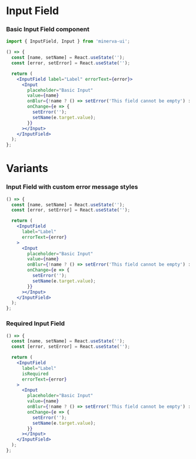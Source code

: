 
<Meta title="Elements|InputField" component={InputField} />

# Input Field

### Basic Input Field component

```js
import { InputField, Input } from 'minerva-ui';
```

```jsx
() => {
  const [name, setName] = React.useState('');
  const [error, setError] = React.useState('');

  return (
    <InputField label="Label" errorText={error}>
      <Input
        placeholder="Basic Input"
        value={name}
        onBlur={!name ? () => setError('This field cannot be empty') : null}
        onChange={e => {
          setError('');
          setName(e.target.value);
        }}
      ></Input>
    </InputField>
  );
};
```

# Variants

### Input Field with custom error message styles

```jsx
() => {
  const [name, setName] = React.useState('');
  const [error, setError] = React.useState('');

  return (
    <InputField
      label="Label"
      errorText={error}
    >
      <Input
        placeholder="Basic Input"
        value={name}
        onBlur={!name ? () => setError('This field cannot be empty') : null}
        onChange={e => {
          setError('');
          setName(e.target.value);
        }}
      ></Input>
    </InputField>
  );
};
```

### Required Input Field

```jsx
() => {
  const [name, setName] = React.useState('');
  const [error, setError] = React.useState('');

  return (
    <InputField
      label="Label"
      isRequired
      errorText={error}
    >
      <Input
        placeholder="Basic Input"
        value={name}
        onBlur={!name ? () => setError('This field cannot be empty') : null}
        onChange={e => {
          setError('');
          setName(e.target.value);
        }}
      ></Input>
    </InputField>
  );
};
```

<Props of={InputField} />
